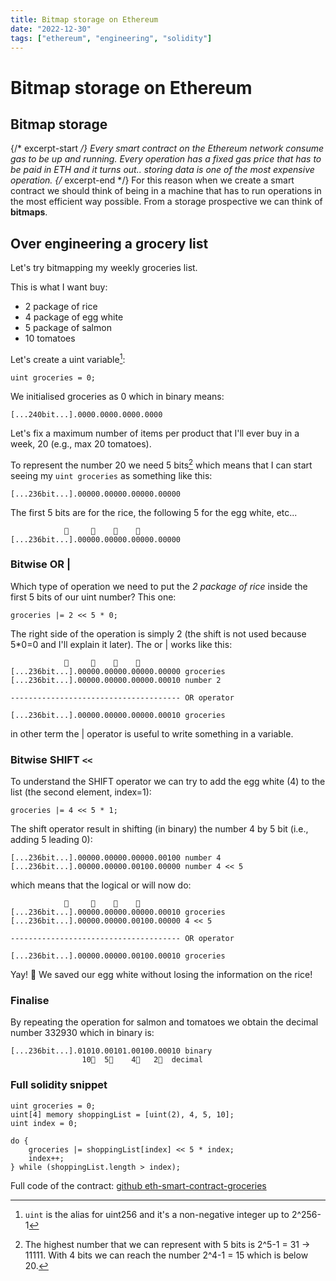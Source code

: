 ```yaml
---
title: Bitmap storage on Ethereum
date: "2022-12-30"
tags: ["ethereum", "engineering", "solidity"]
---
```


# Bitmap storage on Ethereum

## Bitmap storage
{/* excerpt-start */}
Every smart contract on the Ethereum network consume gas to be up and running. Every operation has a fixed gas price that has to be paid in ETH and it turns out.. storing data is one of the most expensive operation.
{/* excerpt-end */}
For this reason when we create a smart contract we should think of being in a machine that has to run operations in the most efficient way possible. From a storage prospective we can think of **bitmaps**.

## Over engineering a grocery list

Let's try bitmapping my weekly groceries list.

This is what I want buy:

- 2 package of rice
- 4 package of egg white
- 5 package of salmon
- 10 tomatoes

Let's create a uint variable[^1]:

```solidity
uint groceries = 0;
```

We initialised groceries as 0 which in binary means:

```
[...240bit...].0000.0000.0000.0000
```

Let's fix a maximum number of items per product that I'll ever buy in a week, 20 (e.g., max 20 tomatoes).

To represent the number 20 we need 5 bits[^2] which means that I can start seeing my `uint groceries` as something like this:

```
[...236bit...].00000.00000.00000.00000
```

The first 5 bits are for the rice, the following 5 for the egg white, etc...

```
	        🍅     🍣    🍳    🍚
[...236bit...].00000.00000.00000.00000
```

### Bitwise OR |

Which type of operation we need to put the _2 package of rice_ inside the first 5 bits of our uint number? This one:

```solidity
groceries |= 2 << 5 * 0;
```

The right side of the operation is simply 2 (the shift is not used because 5\*0=0 and I'll explain it later). The or | works like this:

```
	        🍅     🍣    🍳    🍚
[...236bit...].00000.00000.00000.00000 groceries
[...236bit...].00000.00000.00000.00010 number 2

-------------------------------------- OR operator

[...236bit...].00000.00000.00000.00010 groceries

```

in other term the | operator is useful to write something in a variable.

### Bitwise SHIFT `<<`

To understand the SHIFT operator we can try to add the egg white (4) to the list (the second element, index=1):

```solidity
groceries |= 4 << 5 * 1;
```

The shift operator result in shifting (in binary) the number 4 by 5 bit (i.e., adding 5 leading 0):

```
[...236bit...].00000.00000.00000.00100 number 4
[...236bit...].00000.00000.00100.00000 number 4 << 5
```

which means that the logical or will now do:

```
	        🍅     🍣    🍳    🍚
[...236bit...].00000.00000.00000.00010 groceries
[...236bit...].00000.00000.00100.00000 4 << 5

-------------------------------------- OR operator

[...236bit...].00000.00000.00100.00010 groceries

```

Yay! 🎉 We saved our egg white without losing the information on the rice!

### Finalise

By repeating the operation for salmon and tomatoes we obtain the decimal number 332930 which in binary is:

```
[...236bit...].01010.00101.00100.00010 binary
                10🍅  5🍣    4🍳   2🍚  decimal
```

### Full solidity snippet

```solidity
uint groceries = 0;
uint[4] memory shoppingList = [uint(2), 4, 5, 10];
uint index = 0;

do {
	groceries |= shoppingList[index] << 5 * index;
	index++;
} while (shoppingList.length > index);
```

Full code of the contract: [github eth-smart-contract-groceries](https://github.com/marcocaldera/eth-smart-contract-groceries)

[^1]: `uint` is the alias for uint256 and it's a non-negative integer up to 2^256-1
[^2]: The highest number that we can represent with 5 bits is 2^5-1 = 31 -> 11111. With 4 bits we can reach the number 2^4-1 = 15 which is below 20.
